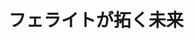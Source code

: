﻿---
title: "フェライトが拓く未来"
category: "工学院"
vol: "60"
interviewee: "阿部・中川 "
url: ""
tags: []
pdf: "60-1.pdf"
facephoto: ""
career: ""
preface: "東工大で発明されたことで有名な磁性材料フェライト。阿部・中川（貴）は、そのフェライトを用いた新たな技術の開発に日々取り組んでいる。"
---
